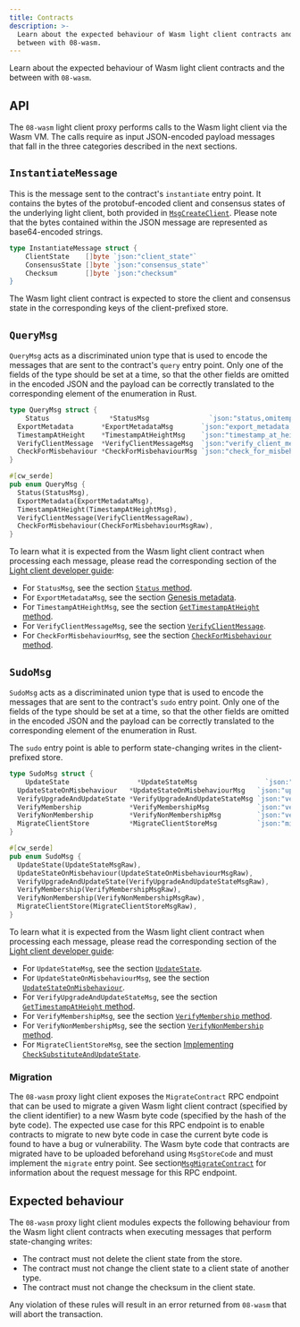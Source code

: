 ```yaml
---
title: Contracts
description: >-
  Learn about the expected behaviour of Wasm light client contracts and the
  between with 08-wasm.
---
```


Learn about the expected behaviour of Wasm light client contracts and the between with `08-wasm`.

## API

The `08-wasm` light client proxy performs calls to the Wasm light client via the Wasm VM. The calls require as input JSON-encoded payload messages that fall in the three categories described in the next sections.

## `InstantiateMessage`

This is the message sent to the contract's `instantiate` entry point. It contains the bytes of the protobuf-encoded client and consensus states of the underlying light client, both provided in [`MsgCreateClient`](https://github.com/cosmos/ibc-go/blob/v8.0.0/proto/ibc/core/client/v1/tx.proto#L40-L52). Please note that the bytes contained within the JSON message are represented as base64-encoded strings.

```go
type InstantiateMessage struct {
    ClientState    []byte `json:"client_state"`
	ConsensusState []byte `json:"consensus_state"`
	Checksum       []byte `json:"checksum"
}
```

The Wasm light client contract is expected to store the client and consensus state in the corresponding keys of the client-prefixed store.

## `QueryMsg`

`QueryMsg` acts as a discriminated union type that is used to encode the messages that are sent to the contract's `query` entry point. Only one of the fields of the type should be set at a time, so that the other fields are omitted in the encoded JSON and the payload can be correctly translated to the corresponding element of the enumeration in Rust.

```go
type QueryMsg struct {
    Status               *StatusMsg               `json:"status,omitempty"`
  ExportMetadata       *ExportMetadataMsg       `json:"export_metadata,omitempty"`
  TimestampAtHeight    *TimestampAtHeightMsg    `json:"timestamp_at_height,omitempty"`
  VerifyClientMessage  *VerifyClientMessageMsg  `json:"verify_client_message,omitempty"`
  CheckForMisbehaviour *CheckForMisbehaviourMsg `json:"check_for_misbehaviour,omitempty"`
}
```

```rust
#[cw_serde]
pub enum QueryMsg {
  Status(StatusMsg),
  ExportMetadata(ExportMetadataMsg),
  TimestampAtHeight(TimestampAtHeightMsg),
  VerifyClientMessage(VerifyClientMessageRaw),
  CheckForMisbehaviour(CheckForMisbehaviourMsgRaw),
}
```

To learn what it is expected from the Wasm light client contract when processing each message, please read the corresponding section of the [Light client developer guide](/docs/ibc/v8.5.x/light-clients/developer-guide/overview.mdx):

- For `StatusMsg`, see the section [`Status` method](/docs/ibc/v8.5.x/light-clients/developer-guide/client-state.mdx#status-method).
- For `ExportMetadataMsg`, see the section [Genesis metadata](/docs/ibc/v8.5.x/light-clients/developer-guide/genesis.mdx#genesis-metadata).
- For `TimestampAtHeightMsg`, see the section [`GetTimestampAtHeight` method](/docs/ibc/v8.5.x/light-clients/developer-guide/client-state.mdx#gettimestampatheight-method).
- For `VerifyClientMessageMsg`, see the section [`VerifyClientMessage`](/docs/ibc/v8.5.x/light-clients/developer-guide/updates-and-misbehaviour.mdx#verifyclientmessage).
- For `CheckForMisbehaviourMsg`, see the section [`CheckForMisbehaviour` method](/docs/ibc/v8.5.x/light-clients/developer-guide/client-state.mdx#checkformisbehaviour-method).

## `SudoMsg`

`SudoMsg` acts as a discriminated union type that is used to encode the messages that are sent to the contract's `sudo` entry point. Only one of the fields of the type should be set at a time, so that the other fields are omitted in the encoded JSON and the payload can be correctly translated to the corresponding element of the enumeration in Rust.

The `sudo` entry point is able to perform state-changing writes in the client-prefixed store.

```go
type SudoMsg struct {
    UpdateState                 *UpdateStateMsg                 `json:"update_state,omitempty"`
  UpdateStateOnMisbehaviour   *UpdateStateOnMisbehaviourMsg   `json:"update_state_on_misbehaviour,omitempty"`
  VerifyUpgradeAndUpdateState *VerifyUpgradeAndUpdateStateMsg `json:"verify_upgrade_and_update_state,omitempty"`
  VerifyMembership            *VerifyMembershipMsg            `json:"verify_membership,omitempty"`
  VerifyNonMembership         *VerifyNonMembershipMsg         `json:"verify_non_membership,omitempty"`
  MigrateClientStore          *MigrateClientStoreMsg          `json:"migrate_client_store,omitempty"`
}
```

```rust
#[cw_serde]
pub enum SudoMsg {
  UpdateState(UpdateStateMsgRaw),
  UpdateStateOnMisbehaviour(UpdateStateOnMisbehaviourMsgRaw),
  VerifyUpgradeAndUpdateState(VerifyUpgradeAndUpdateStateMsgRaw),
  VerifyMembership(VerifyMembershipMsgRaw),
  VerifyNonMembership(VerifyNonMembershipMsgRaw),
  MigrateClientStore(MigrateClientStoreMsgRaw),
}
```

To learn what it is expected from the Wasm light client contract when processing each message, please read the corresponding section of the [Light client developer guide](/docs/ibc/v8.5.x/light-clients/developer-guide/overview.mdx):

- For `UpdateStateMsg`, see the section [`UpdateState`](/docs/ibc/v8.5.x/light-clients/developer-guide/updates-and-misbehaviour.mdx#updatestate).
- For `UpdateStateOnMisbehaviourMsg`, see the section [`UpdateStateOnMisbehaviour`](/docs/ibc/v8.5.x/light-clients/developer-guide/updates-and-misbehaviour.mdx#updatestateonmisbehaviour).
- For `VerifyUpgradeAndUpdateStateMsg`, see the section [`GetTimestampAtHeight` method](/docs/ibc/v8.5.x/light-clients/developer-guide/upgrades.mdx#implementing-verifyupgradeandupdatestate).
- For `VerifyMembershipMsg`, see the section [`VerifyMembership` method](/docs/ibc/v8.5.x/light-clients/developer-guide/client-state.mdx#verifymembership-method).
- For `VerifyNonMembershipMsg`, see the section [`VerifyNonMembership` method](/docs/ibc/v8.5.x/light-clients/developer-guide/client-state.mdx#verifynonmembership-method).
- For `MigrateClientStoreMsg`, see the section [Implementing `CheckSubstituteAndUpdateState`](/docs/ibc/v8.5.x/light-clients/developer-guide/proposals.mdx#implementing-checksubstituteandupdatestate).

### Migration

The `08-wasm` proxy light client exposes the `MigrateContract` RPC endpoint that can be used to migrate a given Wasm light client contract (specified by the client identifier) to a new Wasm byte code (specified by the hash of the byte code). The expected use case for this RPC endpoint is to enable contracts to migrate to new byte code in case the current byte code is found to have a bug or vulnerability. The Wasm byte code that contracts are migrated have to be uploaded beforehand using `MsgStoreCode` and must implement the `migrate` entry point. See section[`MsgMigrateContract`](/docs/ibc/v8.5.x/apps/interchain-accounts/messages.mdx#msgmigratecontract) for information about the request message for this RPC endpoint.

## Expected behaviour

The `08-wasm` proxy light client modules expects the following behaviour from the Wasm light client contracts when executing messages that perform state-changing writes:

- The contract must not delete the client state from the store.
- The contract must not change the client state to a client state of another type.
- The contract must not change the checksum in the client state.

Any violation of these rules will result in an error returned from `08-wasm` that will abort the transaction.
